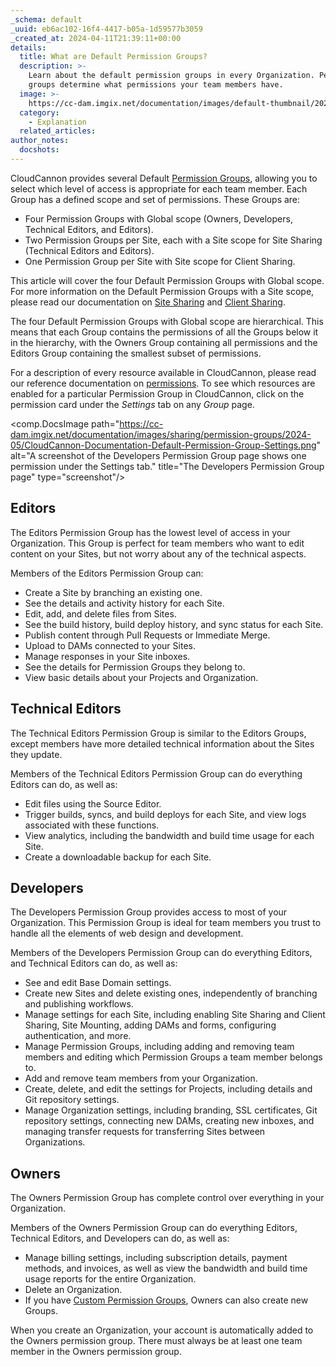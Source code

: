 ```yaml
---
_schema: default
_uuid: eb6ac102-16f4-4417-b05a-1d59577b3059
_created_at: 2024-04-11T21:39:11+00:00
details:
  title: What are Default Permission Groups?
  description: >-
    Learn about the default permission groups in every Organization. Permission
    groups determine what permissions your team members have.
  image: >-
    https://cc-dam.imgix.net/documentation/images/default-thumbnail/2023-Q4/CloudCannon-Documentation-Thumbnail.png
  category:
    - Explanation
  related_articles:
author_notes:
  docshots:
---
```

CloudCannon provides several Default [Permission Groups](/documentation/articles/what-are-permission-groups/), allowing you to select which level of access is appropriate for each team member. Each Group has a defined scope and set of permissions. These  Groups are:

* Four Permission Groups with Global scope (Owners, Developers, Technical Editors, and Editors).
* Two Permission Groups per Site, each with a Site scope for Site Sharing (Technical Editors and Editors).
* One Permission Group per Site with Site scope for Client Sharing.

This article will cover the four Default Permission Groups with Global scope. For more information on the Default Permission Groups with a Site scope, please read our documentation on [Site Sharing](/documentation/articles/share-a-site-with-site-sharing/) and [Client Sharing](/documentation/articles/what-is-client-sharing/).

The four Default Permission Groups with Global scope are hierarchical. This means that each Group contains the permissions of all the Groups below it in the hierarchy, with the Owners Group containing all permissions and the Editors Group containing the smallest subset of permissions.

For a description of every resource available in CloudCannon, please read our reference documentation on [permissions](/documentation/articles/permissions-reference/). To see which resources are enabled for a particular Permission Group in CloudCannon, click on the permission card under the *Settings* tab on any *Group* page.

<comp.DocsImage path="https://cc-dam.imgix.net/documentation/images/sharing/permission-groups/2024-05/CloudCannon-Documentation-Default-Permission-Group-Settings.png" alt="A screenshot of the Developers Permission Group page shows one permission under the Settings tab." title="The Developers Permission Group page" type="screenshot"/>

## Editors

The Editors Permission Group has the lowest level of access in your Organization. This Group is perfect for team members who want to edit content on your Sites, but not worry about any of the technical aspects.

Members of the Editors Permission Group can:

* Create a Site by branching an existing one.
* See the details and activity history for each Site.
* Edit, add, and delete files from Sites.
* See the build history, build deploy history, and sync status for each Site.
* Publish content through Pull Requests or Immediate Merge.
* Upload to DAMs connected to your Sites.
* Manage responses in your Site inboxes.
* See the details for Permission Groups they belong to.
* View basic details about your Projects and Organization.

## Technical Editors

The Technical Editors Permission Group is similar to the Editors Groups, except members have more detailed technical information about the Sites they update.

Members of the Technical Editors Permission Group can do everything Editors can do, as well as:

* Edit files using the Source Editor.
* Trigger builds, syncs, and build deploys for each Site, and view logs associated with these functions.
* View analytics, including the bandwidth and build time usage for each Site.
* Create a downloadable backup for each Site.

## Developers

The Developers Permission Group provides access to most of your Organization. This Permission Group is ideal for team members you trust to handle all the elements of web design and development.

Members of the Developers Permission Group can do everything Editors, and Technical Editors can do, as well as:

* See and edit Base Domain settings.
* Create new Sites and delete existing ones, independently of branching and publishing workflows.
* Manage settings for each Site, including enabling Site Sharing and Client Sharing, Site Mounting, adding DAMs and forms, configuring authentication, and more.
* Manage Permission Groups, including adding and removing team members and editing which Permission Groups a team member belongs to.
* Add and remove team members from your Organization.
* Create, delete, and edit the settings for Projects, including details and Git repository settings.
* Manage Organization settings, including branding, SSL certificates, Git repository settings, connecting new DAMs, creating new inboxes, and managing transfer requests for transferring Sites between Organizations.

## Owners

The Owners Permission Group has complete control over everything in your Organization.

Members of the Owners Permission Group can do everything Editors, Technical Editors, and Developers can do, as well as:

* Manage billing settings, including subscription details, payment methods, and invoices, as well as view the bandwidth and build time usage reports for the entire Organization.
* Delete an Organization.
* If you have <a href="/documentation/articles/what-are-custom-permission-groups/" target="_blank" rel="noopener">Custom Permission Groups</a>, Owners can also create new Groups.

When you create an Organization, your account is automatically added to the Owners permission group. There must always be at least one team member in the Owners permission group.